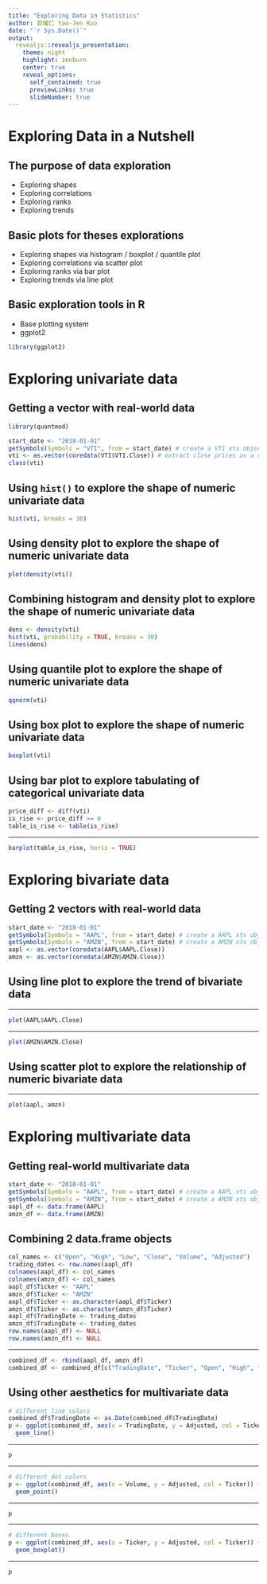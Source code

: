 ```yaml
---
title: "Exploring Data in Statistics"
author: 郭耀仁 Yao-Jen Kuo
date: "`r Sys.Date()`"
output:
  revealjs::revealjs_presentation:
    theme: night
    highlight: zenburn
    center: true
    reveal_options:
      self_contained: true
      previewLinks: true
      slideNumber: true
---
```


# Exploring Data in a Nutshell

## The purpose of data exploration

- Exploring shapes
- Exploring correlations
- Exploring ranks
- Exploring trends

## Basic plots for theses explorations

- Exploring shapes via histogram / boxplot / quantile plot
- Exploring correlations via scatter plot
- Exploring ranks via bar plot
- Exploring trends via line plot

## Basic exploration tools in R

- Base plotting system
- ggplot2

```r
library(ggplot2)
```

# Exploring univariate data

## Getting a vector with real-world data

```r
library(quantmod)

start_date <- "2018-01-01"
getSymbols(Symbols = "VTI", from = start_date) # create a VTI xts object in global environment
vti <- as.vector(coredata(VTI$VTI.Close)) # extract close prices as a vector
class(vti)
```

## Using `hist()` to explore the shape of numeric univariate data

```r
hist(vti, breaks = 30)
```

## Using density plot to explore the shape of numeric univariate data

```r
plot(density(vti))
```

## Combining histogram and density plot to explore the shape of numeric univariate data

```r
dens <- density(vti)
hist(vti, probability = TRUE, breaks = 30)
lines(dens)
```

## Using quantile plot to explore the shape of numeric univariate data

```r
qqnorm(vti)
```

## Using box plot to explore the shape of numeric univariate data

```r
boxplot(vti)
```

## Using bar plot to explore tabulating of categorical univariate data

```r
price_diff <- diff(vti)
is_rise <- price_diff >= 0
table_is_rise <- table(is_rise)
```

---

```r
barplot(table_is_rise, horiz = TRUE)
```

# Exploring bivariate data

## Getting 2 vectors with real-world data

```r
start_date <- "2018-01-01"
getSymbols(Symbols = "AAPL", from = start_date) # create a AAPL xts object in global environment
getSymbols(Symbols = "AMZN", from = start_date) # create a AMZN xts object in global environment
aapl <- as.vector(coredata(AAPL$AAPL.Close))
amzn <- as.vector(coredata(AMZN$AMZN.Close))
```

## Using line plot to explore the trend of bivariate data

---

```r
plot(AAPL$AAPL.Close)
```

---

```r
plot(AMZN$AMZN.Close)
```

## Using scatter plot to explore the relationship of numeric bivariate data

---

```r
plot(aapl, amzn)
```

# Exploring multivariate data

## Getting real-world multivariate data

```r
start_date <- "2018-01-01"
getSymbols(Symbols = "AAPL", from = start_date) # create a AAPL xts object in global environment
getSymbols(Symbols = "AMZN", from = start_date) # create a AMZN xts object in global environment
aapl_df <- data.frame(AAPL)
amzn_df <- data.frame(AMZN)
```

## Combining 2 data.frame objects

```r
col_names <- c("Open", "High", "Low", "Close", "Volume", "Adjusted")
trading_dates <- row.names(aapl_df)
colnames(aapl_df) <- col_names
colnames(amzn_df) <- col_names
aapl_df$Ticker <- "AAPL"
amzn_df$Ticker <- "AMZN"
aapl_df$Ticker <- as.character(aapl_df$Ticker)
amzn_df$Ticker <- as.character(amzn_df$Ticker)
aapl_df$TradingDate <- trading_dates
amzn_df$TradingDate <- trading_dates
row.names(aapl_df) <- NULL
row.names(amzn_df) <- NULL
```

---

```r
combined_df <- rbind(aapl_df, amzn_df)
combined_df <- combined_df[c("TradingDate", "Ticker", "Open", "High", "Low", "Close", "Volume", "Adjusted")]
```

## Using other aesthetics for multivariate data

```r
# different line colors
combined_df$TradingDate <- as.Date(combined_df$TradingDate)
p <- ggplot(combined_df, aes(x = TradingDate, y = Adjusted, col = Ticker)) +
  geom_line()
```

---

```r
p
```

---

```r
# different dot colors
p <- ggplot(combined_df, aes(x = Volume, y = Adjusted, col = Ticker)) + 
  geom_point()
```

---

```r
p
```

---

```r
# different boxes
p <- ggplot(combined_df, aes(x = Ticker, y = Adjusted, col = Ticker)) + 
  geom_boxplot()
```

---

```r
p
```